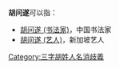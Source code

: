 '''胡问遂'''可以指：
* [[胡问遂_(书法家)|胡问遂 (书法家)]]，中国书法家
* [[胡问遂_(艺人)|胡问遂 (艺人)]]，新加坡艺人

{{disambig}}

[[Category:三字胡姓人名消歧義|Category:三字胡姓人名消歧義]]